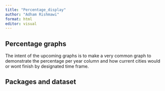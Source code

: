 ```yaml
---
title: "Percentage_display"
author: "Adham Rishmawi"
format: html
editor: visual
---
```


## Percentage graphs

The intent of the upcoming graphs is to make a very common graph to demonstrate the percentage per year column and how current cities would or wont finish by designated time frame.

## Packages and dataset

```r

```
